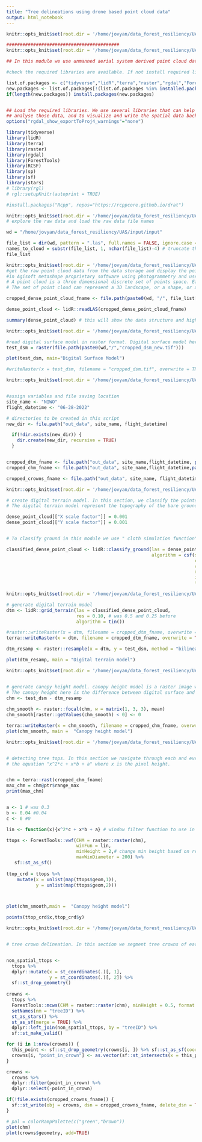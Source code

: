 ---
title: "Tree delineations using drone based point cloud data"
output: html_notebook
---

```{r, setup, include=FALSE}
knitr::opts_knit$set(root.dir = '/home/jovyan/data_forest_resiliency/UAS/input/input')

```


```{r}
##########################################
knitr::opts_knit$set(root.dir = '/home/jovyan/data_forest_resiliency/UAS/input/input')

## In this module we use unmanned aerial system derived point cloud data to delineate individual tree locations and their individual canopy areas.

#check the required libraries are available. If not install required libraries.

list.of.packages <- c("tidyverse","lidR","terra","raster","rgdal","ForestTools","RCSF","sp","sf","stars")
new.packages <- list.of.packages[!(list.of.packages %in% installed.packages()[,"Package"])]
if(length(new.packages)) install.packages(new.packages)


## Load the required libraries. We use several libraries that can help with data loading, reading spatial data including raster and point cloud data, 
## analyse those data, and to visualize and write the spatial data back into a desired location.
options("rgdal_show_exportToProj4_warnings"="none")

library(tidyverse)
library(lidR)
library(terra)
library(raster)
library(rgdal)
library(ForestTools)
library(RCSF)
library(sp)
library(sf)
library(stars)
# library(rgl)
# rgl::setupKnitr(autoprint = TRUE)

#install.packages("Rcpp", repos="https://rcppcore.github.io/drat")

```


```{r}

knitr::opts_knit$set(root.dir = '/home/jovyan/data_forest_resiliency/UAS/input/input')
# explore the raw data and load the raw data file names

wd = "/home/jovyan/data_forest_resiliency/UAS/input/input"

file_list = dir(wd, pattern = ".las", full.names = FALSE, ignore.case = TRUE) 
names_to_cloud = substr(file_list, 1, nchar(file_list)-4) # truncate the file names only to get the name part eliminating the extension.
file_list
```


```{r}

knitr::opts_knit$set(root.dir = '/home/jovyan/data_forest_resiliency/UAS/input/input')
#get the raw point cloud data from the data storage and display the point cloud. The point cloud data was produced 
#in Agisoft metashape proprietary software using photogrammetry and used hundreds of RBG images collected using a phantom 4 pro drone.
# A point cloud is a three dimensional discrete set of points space. Each point can be identified using a set of three Cartesian coordinates (X, Y, and Z).
# The set of point cloud can represent a 3D landscape, or a shape, or an object. 

cropped_dense_point_cloud_fname <- file.path(paste0(wd, "/", file_list[1])) # the number here to say data from which file in the list we want to load

dense_point_cloud <- lidR::readLAS(cropped_dense_point_cloud_fname)

summary(dense_point_cloud) # this will show the data structure and high level information within the point cloud file we loaded.

```


```{r}

knitr::opts_knit$set(root.dir = '/home/jovyan/data_forest_resiliency/UAS/input/input')

#read digital surface model in raster format. Digital surface model here was created using proprietary software called Agisoft metashape. 
test_dsm = raster(file.path(paste0(wd,"/","cropped_dsm_new.tif")))

plot(test_dsm, main="Digital Surface Model")

#writeRaster(x = test_dsm, filename = "cropped_dsm.tif", overwrite = TRUE)

```


```{r}

knitr::opts_knit$set(root.dir = '/home/jovyan/data_forest_resiliency/UAS/input/input')


#assign variables and file saving location
site_name <- "NIWO"
flight_datetime <- "06-28-2022"

# directories to be created in this script
new_dir <- file.path("out_data", site_name, flight_datetime)

  if(!dir.exists(new_dir)) {
    dir.create(new_dir, recursive = TRUE)
  }


cropped_dtm_fname <- file.path("out_data", site_name,flight_datetime, paste0(names_to_cloud[1], "_dtm2.tif"))
cropped_chm_fname <- file.path("out_data", site_name,flight_datetime,paste0(names_to_cloud[1], "_chm2.tif"))

cropped_crowns_fname <- file.path("out_data", site_name, flight_datetime,paste0(names_to_cloud[1], "_crowns_cropped2.gpkg"))
```


```{r}

knitr::opts_knit$set(root.dir = '/home/jovyan/data_forest_resiliency/UAS/input/input')

# create digital terrain model. In this section, we classify the points into ground and above ground points. Then use ground points to generate digital terrain model.
# The digital terrain model represent the topography of the bare ground underneath the trees, grass or shrubs.

dense_point_cloud[["X scale factor"]] = 0.001
dense_point_cloud[["Y scale factor"]] = 0.001


# To classify ground in this module we use " cloth simulation function" algorithm. More information about the algorithm can be found https://r-lidar.github.io/lidRbook/gnd.html. The algorithm is first proposed by https://doi.org/10.3390/rs8060501

classified_dense_point_cloud <- lidR::classify_ground(las = dense_point_cloud,
                                                      algorithm = csf(sloop_smooth = TRUE, # When sharp slopes exist, smooth to reduced errors.
                                                                      class_threshold = 0.5, #Distance to the simulated cloth to classify point into ground/non-ground.
                                                                      cloth_resolution = 0.25, # distance between points in the point cloud
                                                                      rigidness = 1, #1:fit rugged terrain, 2:medium cloth, 3: hard cloth (for flat terrain) 
                                                                      iterations = 500,
                                                                      time_step = 0.65)) #Time step when simulating the cloth under the gravity. 


```


```{r}

knitr::opts_knit$set(root.dir = '/home/jovyan/data_forest_resiliency/UAS/input/input')

# generate digital terrain model
dtm <- lidR::grid_terrain(las = classified_dense_point_cloud,
                          res = 0.10, # was 0.5 and 0.25 before
                          algorithm = tin())

#raster::writeRaster(x = dtm, filename = cropped_dtm_fname, overwrite = TRUE)
terra::writeRaster(x = dtm, filename = cropped_dtm_fname, overwrite = TRUE)

dtm_resamp <- raster::resample(x = dtm, y = test_dsm, method = "bilinear")

plot(dtm_resamp, main = "Digital terrain model")
```


```{r}

knitr::opts_knit$set(root.dir = '/home/jovyan/data_forest_resiliency/UAS/input/input')


# generate canopy height model. canopy height model is a raster image where the values in pixel represents the canopy height at that pixel.
# The canopy height here is the difference between digital surface and the digital terrain models.
chm <- test_dsm - dtm_resamp
  
chm_smooth <- raster::focal(chm, w = matrix(1, 3, 3), mean)
chm_smooth[raster::getValues(chm_smooth) < 0] <- 0

terra::writeRaster(x = chm_smooth, filename = cropped_chm_fname, overwrite = TRUE)
plot(chm_smooth, main =  "Canopy height model")
```


```{r}

knitr::opts_knit$set(root.dir = '/home/jovyan/data_forest_resiliency/UAS/input/input')


# detecting tree tops. In this section we navigate through each and every cell with a given moving window filter. The vwf or the variable window filter algorithm developed by Popescu and Wynne (2004). The size of the window changes based on the height of the cell on which it is centered.  from the cell that has the maximum height in the canopy height model and assign them to a certain tree. Thus it is important to define the variable size window at the first. Here we use 
# the equation "x^2*c + x*b + a" where x is the pixel height.  


chm = terra::rast(cropped_chm_fname)
max_chm = chm@ptr$range_max
print(max_chm)


a <- 1 # was 0.3
b <- 0.04 #0.04
c <- 0 #0

lin <- function(x){x^2*c + x*b + a} # window filter function to use in next step

ttops <- ForestTools::vwf(CHM = raster::raster(chm), 
                          winFun = lin, 
                          minHeight = 2,# change min height based on research objectives 
                          maxWinDiameter = 200) %>% 
   sf::st_as_sf()
    
ttop_crd = ttops %>%
    mutate(x = unlist(map(ttops$geom,1)),
           y = unlist(map(ttops$geom,2)))



plot(chm_smooth,main =  "Canopy height model")

points(ttop_crd$x,ttop_crd$y)

```


```{r}

knitr::opts_knit$set(root.dir = '/home/jovyan/data_forest_resiliency/UAS/input/input')


# tree crown delineation. In this section we segment tree crowns of each tree top we generated in the earlier step. We use "mcws" watershed algorithm.  


non_spatial_ttops <-
  ttops %>%
  dplyr::mutate(x = st_coordinates(.)[, 1],
                y = st_coordinates(.)[, 2]) %>%
  sf::st_drop_geometry()
  
crowns <-
  ttops %>%
  ForestTools::mcws(CHM = raster::raster(chm), minHeight = 0.5, format = "raster") %>% # # minheight here should be less than minheight in ttops
  setNames(nm = "treeID") %>%
  st_as_stars() %>%
  st_as_sf(merge = TRUE) %>%
  dplyr::left_join(non_spatial_ttops, by = "treeID") %>% 
  sf::st_make_valid()

for (i in 1:nrow(crowns)) {
  this_point <- sf::st_drop_geometry(crowns[i, ]) %>% sf::st_as_sf(coords = c("x", "y"), crs = sf::st_crs(crowns))
  crowns[i, "point_in_crown"] <- as.vector(sf::st_intersects(x = this_point, y = crowns[i, ], sparse = FALSE))
}

crowns <-
  crowns %>% 
  dplyr::filter(point_in_crown) %>% 
  dplyr::select(-point_in_crown)

if(!file.exists(cropped_crowns_fname)) {
  sf::st_write(obj = crowns, dsn = cropped_crowns_fname, delete_dsn = TRUE)
}

# pal = colorRampPalette(c("green","brown"))
plot(chm)
plot(crowns$geometry, add=TRUE)

```


